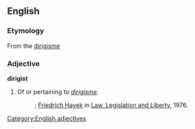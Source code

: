 ==English==

===Etymology===
From the {{F.}} [[dirigisme]]

===Adjective===
'''dirigist'''

# Of or pertaining to ''[[dirigisme]]''.
#:''{{{2|Concern with the visible short run effects thus progressively leads to a dirigist organization of the whole society.}}}''; [[wikipedia|Friedrich Hayek]] in [[wikipedia|Law, Legislation and Liberty]], 1976.

[[Category:English adjectives]]